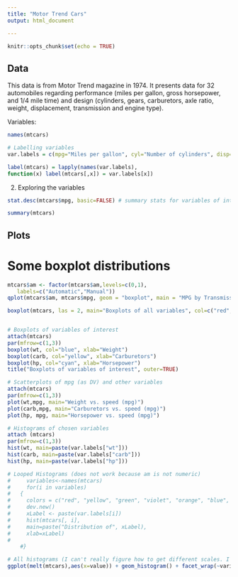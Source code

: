 ```yaml
---
title: "Motor Trend Cars"
output: html_document

---
```


```r
knitr::opts_chunk$set(echo = TRUE)

```

## Data

This data is from Motor Trend magazine in 1974. It presents data for 32 automobiles regarding performance (miles per gallon, gross horsepower, and 1/4 mile time) and design (cylinders, gears, carburetors, axle ratio, weight, displacement, transmission and engine type).

Variables:

```r

names(mtcars)

```

``` r
# Labelling variables
var.labels = c(mpg="Miles per gallon", cyl="Number of cylinders", disp="Displacement", hp="Horsepower", drat="Axle ratio", wt="Weight", qsec="1/4 mile time", vs="V/S", am="Transmission", gear="Number of forward gears", carb="Number of carburetors")

label(mtcars) = lapply(names(var.labels), 
function(x) label(mtcars[,x]) = var.labels[x])

```


2. Exploring the variables
```r
stat.desc(mtcars$mpg, basic=FALSE) # summary stats for variables of interest, not very necessary if the summary function will give the whole outputs.

summary(mtcars)

```

## Plots
# Some boxplot distributions 
```r

mtcars$am <- factor(mtcars$am,levels=c(0,1),
   labels=c("Automatic","Manual"))
qplot(mtcars$am, mtcars$mpg, geom = "boxplot", main = "MPG by Transmission Type", xlab = "Transmission", ylab = "MPG")
```

```r


boxplot(mtcars, las = 2, main="Boxplots of all variables", col=c("red", "sienna", "black", "blue", "royalblue", "yellow", "violet", "brown", "green", "palevioletred1", "darkgreen"))


# Boxplots of variables of interest
attach(mtcars)
par(mfrow=c(1,3)) 
boxplot(wt, col="blue", xlab="Weight")
boxplot(carb, col="yellow", xlab="Carburetors")
boxplot(hp, col="cyan", xlab="Horsepower")
title("Boxplots of variables of interest", outer=TRUE)

# Scatterplots of mpg (as DV) and other variables
attach(mtcars)
par(mfrow=c(1,3))
plot(wt,mpg, main="Weight vs. speed (mpg)")
plot(carb,mpg, main="Carburetors vs. speed (mpg)")
plot(hp, mpg, main="Horsepower vs. speed (mpg)")

# Histograms of chosen variables
attach (mtcars)
par(mfrow=c(1,3))
hist(wt, main=paste(var.labels["wt"]))
hist(carb, main=paste(var.labels["carb"]))
hist(hp, main=paste(var.labels["hp"]))

# Looped Histograms (does not work because am is not numeric)
#     variables<-names(mtcars)
#     for(i in variables)
#   {
#     colors = c("red", "yellow", "green", "violet", "orange", "blue", "pink", "cyan") 
#     dev.new()
#     xLabel <- paste(var.labels[i]) 
#     hist(mtcars[, i],
#     main=paste("Distribution of", xLabel),
#     xlab=xLabel)
#     
    #}

# All histograms (I can't really figure how to get different scales. I tried putting in the limit function, but it does not work here :())
ggplot(melt(mtcars),aes(x=value)) + geom_histogram() + facet_wrap(~variable)

```


